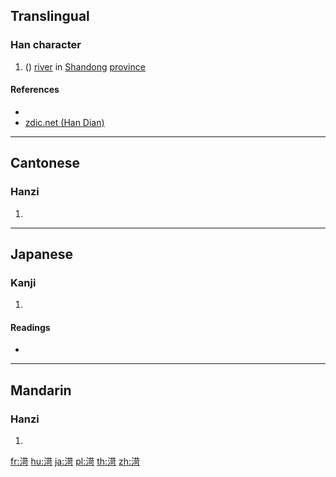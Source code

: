 {{character info/new}}
==Translingual==

===Han character===
{{Han char|rn=85|rad=水|as=09|sn=12|four=34121|canj=ETMR|ids=⿰氵苛}}

# ({{zh-only|渮泽}}) [[river]] in [[Shandong]] [[province]]

====References====
* {{Han ref|kx=0635.030|dkj=17782|dj=1042.010|hdz=31668.020|uh=6E2E|ud=28206|bh=D9FD|bd=55805}}
* [http://www.zdic.net/z/1d/js/6E2E.htm zdic.net (Han Dian)]

----

==Cantonese==

===Hanzi===
{{yue-hanzi|jyut=|y=go1}}

# {{defn|lang=yue|sort=水09}}

----

==Japanese==

===Kanji===
{{ja-kanji|grade=|rs=水09}}

# {{defn|lang=ja|sort=水09}}

====Readings====
* {{ja-readings|on=[[か]] (ka)|kun=}}

----

==Mandarin==

===Hanzi===
{{cmn-hanzi|pin=[[hé]] ([[he2]])|wg=ho<sup>2</sup>}}

# {{defn|lang=cmn|sort=水09}}

[[fr:渮]]
[[hu:渮]]
[[ja:渮]]
[[pl:渮]]
[[th:渮]]
[[zh:渮]]